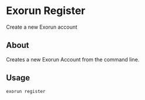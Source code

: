 # Exorun Register
Create a new Exorun account

## About 
Creates a new Exorun Account from the command line.

## Usage

```sh
exorun register
```